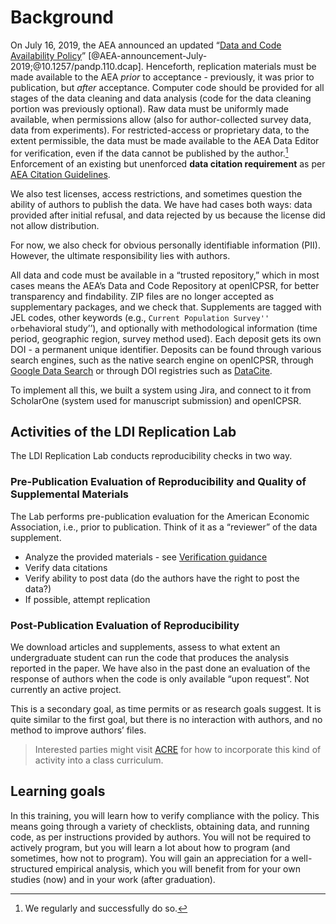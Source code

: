 # Background

On July 16, 2019, the AEA announced an updated "[Data and Code Availability Policy](https://www.aeaweb.org/journals/policies/data-code)" [@AEA-announcement-July-2019;@10.1257/pandp.110.dcap]. Henceforth, 
replication materials must be made available to the AEA *prior* to acceptance - previously, it was prior to publication, but *after* acceptance. 
Computer code should be provided for all stages of the data cleaning and data analysis (code for the data cleaning portion was previously optional). 
Raw data must be uniformly made available, when permissions allow (also for author-collected survey data,   data from experiments). For restricted-access or proprietary data, to the extent permissible, the data must be made available to the AEA Data Editor for verification, even if the data cannot be published by the author.^[We regularly and successfully do so.]
Enforcement of an existing but unenforced **data citation requirement** as per [AEA Citation Guidelines](https://www.aeaweb.org/journals/policies/sample-references).

We also test licenses, access restrictions, and sometimes question the ability of authors to publish the data. We have had cases both ways: data provided after initial refusal, and data rejected by us because the license did not allow distribution.

For now, we also check for obvious personally identifiable information (PII). However,  the ultimate responsibility lies with authors.

All data and code must be available in a "trusted repository," which in most cases means the AEA's Data and Code Repository at openICPSR, for better transparency and findability. 		 ZIP files are no longer  accepted as supplementary packages, and we check that. 		Supplements are  tagged with JEL codes, other keywords (e.g., ``Current Population Survey'' or ``behavioral study''), and optionally with methodological information (time period,  geographic region, survey method used). 		Each deposit gets its own DOI - a permanent unique identifier. Deposits can be found  through various search engines, such as the native search engine on openICPSR, through [Google Data Search](https://toolbox.google.com/datasetsearch) or through DOI registries such as [DataCite](https://search.datacite.org/).
		
To implement all this, we built a system using Jira, and connect to it from ScholarOne (system used for manuscript submission) and  openICPSR. 

## Activities of the LDI Replication Lab

The LDI Replication Lab conducts reproducibility checks in two way.


### Pre-Publication Evaluation of Reproducibility and Quality of Supplemental Materials

The Lab performs pre-publication evaluation for the American Economic Association, i.e., prior to publication. Think of it as a "reviewer" of the data supplement.

- Analyze the provided materials - see [Verification guidance](https://social-science-data-editors.github.io/guidance/Verification_guidance.html)
- Verify data citations
- Verify ability to post data (do the authors have the right to post the data?)
- If possible, attempt replication

### Post-Publication Evaluation of Reproducibility 

We download articles and supplements, assess to what extent an undergraduate student can run the code that produces the analysis reported in the paper.
We have also in the past done an evaluation of the response of authors when the code is only available "upon request". Not currently an active project.

This is a secondary goal, as time permits or as research goals suggest. It is quite similar to the first goal, but there is no interaction with authors, and no method to improve authors' files.

> Interested parties might visit [ACRE](https://bitss.github.io/ACRE/) for how to incorporate this kind of activity into a class curriculum.

## Learning goals

In this training, you will learn how to verify compliance with the policy. This means going through a variety of checklists, obtaining data, and running code, as per instructions provided by authors. You will not be required to actively program, but you will learn a lot about how to program (and sometimes, how not to program). You will gain an appreciation for a well-structured empirical analysis, which you will benefit from for your own studies (now) and in your work (after graduation).